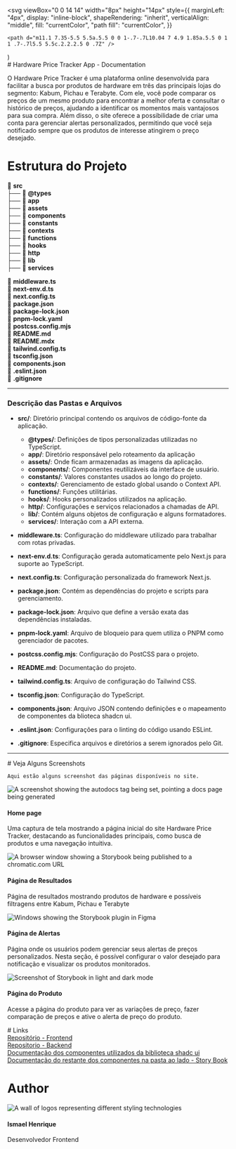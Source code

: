 

  <svg
    viewBox="0 0 14 14"
    width="8px"
    height="14px"
    style={{
      marginLeft: "4px",
      display: "inline-block",
      shapeRendering: "inherit",
      verticalAlign: "middle",
      fill: "currentColor",
      "path fill": "currentColor",
    }}
  >
    <path d="m11.1 7.35-5.5 5.5a.5.5 0 0 1-.7-.7L10.04 7 4.9 1.85a.5.5 0 1 1 .7-.7l5.5 5.5c.2.2.2.5 0 .7Z" />
  </svg>
)

<Meta title="Hardware Price Tracker" />

<div className="sb-container">
  <div className='sb-section-title'>
    # Hardware Price Tracker App - Documentation

O Hardware Price Tracker é uma plataforma online desenvolvida para facilitar a busca por produtos de hardware em três das principais lojas do segmento: Kabum, Pichau e Terabyte. Com ele, você pode comparar os preços de um mesmo produto para encontrar a melhor oferta e consultar o histórico de preços, ajudando a identificar os momentos mais vantajosos para sua compra. Além disso, o site oferece a possibilidade de criar uma conta para gerenciar alertas personalizados, permitindo que você seja notificado sempre que os produtos de interesse atingirem o preço desejado.

  </div>
</div>

<div className="sb-container">
  <div className='sb-section-title'>

# Estrutura do Projeto

📁 **src**  
├── 📂 **@types**  
├── 📂 **app**  
├── 📂 **assets**  
├── 📂 **components**  
├── 📂 **constants**  
├── 📂 **contexts**  
├── 📂 **functions**  
├── 📂 **hooks**  
├── 📂 **http**  
├── 📂 **lib**  
├── 📂 **services**

📄 **middleware.ts**  
📄 **next-env.d.ts**  
📄 **next.config.ts**  
📄 **package.json**  
📄 **package-lock.json**  
📄 **pnpm-lock.yaml**  
📄 **postcss.config.mjs**  
📄 **README.md**  
📄 **README.mdx**  
📄 **tailwind.config.ts**  
📄 **tsconfig.json**  
📄 **components.json**  
📄 **.eslint.json**  
📄 **.gitignore**

---

### Descrição das Pastas e Arquivos

- **src/**: Diretório principal contendo os arquivos de código-fonte da aplicação.

  - **@types/**: Definições de tipos personalizadas utilizadas no TypeScript.
  - **app/**: Diretório responsável pelo roteamento da aplicação
  - **assets/**: Onde ficam armazenadas as imagens da aplicação.
  - **components/**: Componentes reutilizáveis da interface de usuário.
  - **constants/**: Valores constantes usados ao longo do projeto.
  - **contexts/**: Gerenciamento de estado global usando o Context API.
  - **functions/**: Funções utilitárias.
  - **hooks/**: Hooks personalizados utilizados na aplicação.
  - **http/**: Configurações e serviços relacionados a chamadas de API.
  - **lib/**: Contém alguns objetos de configuração e alguns formatadores.
  - **services/**: Interação com a API externa.

- **middleware.ts**: Configuração do middleware utilizado para trabalhar com rotas privadas.
- **next-env.d.ts**: Configuração gerada automaticamente pelo Next.js para suporte ao TypeScript.
- **next.config.ts**: Configuração personalizada do framework Next.js.
- **package.json**: Contém as dependências do projeto e scripts para gerenciamento.
- **package-lock.json**: Arquivo que define a versão exata das dependências instaladas.
- **pnpm-lock.yaml**: Arquivo de bloqueio para quem utiliza o PNPM como gerenciador de pacotes.
- **postcss.config.mjs**: Configuração do PostCSS para o projeto.
- **README.md**: Documentação do projeto.
- **tailwind.config.ts**: Arquivo de configuração do Tailwind CSS.
- **tsconfig.json**: Configuração do TypeScript.
- **components.json**: Arquivo JSON contendo definições e o mapeamento de componentes da blioteca shadcn ui.
- **.eslint.json**: Configurações para o linting do código usando ESLint.
- **.gitignore**: Especifica arquivos e diretórios a serem ignorados pelo Git.

---

  </div>
</div>
<div className="sb-container">
  <div className='sb-section-title'>
    # Veja Alguns Screenshots

    Aqui estão alguns screenshot das páginas disponíveis no site.

  </div>

  <div className="sb-section">
    <div className="sb-features-grid">
      <div className="sb-grid-item">
        <Image 
          width={0}
          height={0}
          style={{ width: '100%', height: 'auto' }} 
          src={homePage} 
          alt="A screenshot showing the autodocs tag being set, pointing a docs page being generated" 
        />
        <h4 className="sb-section-item-heading">Home page</h4>
        <p className="sb-section-item-paragraph"> Uma captura de tela mostrando a página inicial do site Hardware Price Tracker, destacando as funcionalidades principais, como busca de produtos e uma navegação intuitiva.</p>
      </div>
      <div className="sb-grid-item">
        <Image 
          width={0}
          height={0}
          style={{ width: '100%', height: 'auto' }} 
          src={resultsPage} 
          alt="A browser window showing a Storybook being published to a chromatic.com URL" 
        />
        <h4 className="sb-section-item-heading">Página de Resultados</h4>
        <p className="sb-section-item-paragraph">Página de resultados mostrando produtos de hardware e possíveis filtragens entre Kabum, Pichau e Terabyte</p>
      </div>
      <div className="sb-grid-item">
        <Image 
          width={0}
          height={0}
          style={{ width: '100%', height: 'auto' }} 
          src={alertPage} 
          alt="Windows showing the Storybook plugin in Figma" 
        />
        <h4 className="sb-section-item-heading">Página de Alertas</h4>
        <p className="sb-section-item-paragraph">Página onde os usuários podem gerenciar seus alertas de preços personalizados. Nesta seção, é possível configurar o valor desejado para notificação e visualizar os produtos monitorados.</p>
      </div>
      <div className="sb-grid-item">
        <Image 
          width={0}
          height={0}
          style={{ width: '100%', height: 'auto' }} 
          src={prodPage} 
          alt="Screenshot of Storybook in light and dark mode" 
        />
        <h4 className="sb-section-item-heading">Página do Produto</h4>
        <p className="sb-section-item-paragraph">Acesse a página do produto para ver as variações de preço, fazer comparação de preços e ative o alerta de preço do produto.</p>
      </div>
    </div>
  </div>
</div>

<div className="sb-container">
  # Links
  <div >
       <a
          href="https://github.com/ismael-henrique-dev/Hardware-Price-Tracker-App"
          target="_blank"
        >Repositório - Frontend<RightArrow /></a>
  </div>
   <div >
        <a
          href="https://github.com/cibatech/Hardware-Price-Tracker-API"
          target="_blank"
        >Repositorio - Backend<RightArrow /></a>
    </div>
    <div >
        <a
          href="https://ui.shadcn.com/docs/components"
          target="_blank"
        >Documentação dos componentes utilizados da biblioteca shadc ui<RightArrow /></a>
    </div>
    <div >
        <a
          href="https://github.com/storybookjs/storybook"
          target="_blank"
        >Documentação do restante dos componentes na pasta ao lado - Story Book<RightArrow /></a>
    </div>

</div>

# Author

<div className="sb-section">
  <div className="sb-features-grid">
    <div className="sb-section-item">
      <Image
        src={"https://github.com/ismael-henrique-dev.png"}
        alt="A wall of logos representing different styling technologies"
        width={0}
        height={0}
        style={{ width: "50%", height: "auto" }}
      />
      <h4 className="sb-section-item-heading">Ismael Henrique</h4>
      <p className="sb-section-item-paragraph">Desenvolvedor Frontend</p>
    </div>
  </div>
</div>

<style>
  {`
  .sb-column {
    display: flex;
    flex-direction: column; /* Organiza os links em coluna */
    gap: 8px; /* Espaçamento vertical entre os links */
  }

  .sb-column a {
    display: block; /* Garante que cada link ocupe uma linha separada */
    text-decoration: none; /* Remove o sublinhado dos links */
    color: #0070f3; /* Define a cor dos links */
  }

  .sb-container {
    margin-bottom: 48px;
  }

  .sb-section {
    width: 100%;
    display: flex;
    flex-direction: row;
    gap: 20px;
  }

  img {
    object-fit: cover;
  }

  .sb-section-title {
    margin-bottom: 32px;
  }

  .sb-section a:not(h1 a, h2 a, h3 a) {
    font-size: 14px;
  }

  .sb-section-item, .sb-grid-item {
    flex: 1;
    display: flex;
    flex-direction: column;
  }

  .sb-section-item-heading {
    padding-top: 20px !important;
    padding-bottom: 5px !important;
    margin: 0 !important;
  }
  .sb-section-item-paragraph {
    margin: 0;
    padding-bottom: 10px;
  }

  .sb-chevron {
    margin-left: 5px;
  }

  .sb-features-grid {
    display: grid;
    grid-template-columns: repeat(2, 1fr);
    grid-gap: 32px 20px;
  }

  .sb-socials {
    display: grid;
    grid-template-columns: repeat(4, 1fr);
  }

  .sb-socials p {
    margin-bottom: 10px;
  }

  .sb-explore-image {
    max-height: 32px;
    align-self: flex-start;
  }

  .sb-addon {
    width: 100%;
    display: flex;
    align-items: center;
    position: relative;
    background-color: #EEF3F8;
    border-radius: 5px;
    border: 1px solid rgba(0, 0, 0, 0.05);
    background: #EEF3F8;
    height: 180px;
    margin-bottom: 48px;
    overflow: hidden;
  }

  .sb-addon-text {
    padding-left: 48px;
    max-width: 240px;
  }

  .sb-addon-text h4 {
    padding-top: 0px;
  }

  .sb-addon-img {
    position: absolute;
    left: 345px;
    top: 0;
    height: 100%;
    width: 200%;
    overflow: hidden;
  }

  .sb-addon-img img {
    width: 650px;
    transform: rotate(-15deg);
    margin-left: 40px;
    margin-top: -72px;
    box-shadow: 0 0 1px rgba(255, 255, 255, 0);
    backface-visibility: hidden;
  }

  @media screen and (max-width: 800px) {
    .sb-addon-img {
      left: 300px;
    }
  }

  @media screen and (max-width: 600px) {
    .sb-section {
      flex-direction: column;
    }

    .sb-features-grid {
      grid-template-columns: repeat(1, 1fr);
    }

    .sb-socials {
      grid-template-columns: repeat(2, 1fr);
    }

    .sb-addon {
      height: 280px;
      align-items: flex-start;
      padding-top: 32px;
      overflow: hidden;
    }

    .sb-addon-text {
      padding-left: 24px;
    }

    .sb-addon-img {
      right: 0;
      left: 0;
      top: 130px;
      bottom: 0;
      overflow: hidden;
      height: auto;
      width: 124%;
    }

    .sb-addon-img img {
      width: 1200px;
      transform: rotate(-12deg);
      margin-left: 0;
      margin-top: 48px;
      margin-bottom: -40px;
      margin-left: -24px;
    }
  }
  `}
</style>
